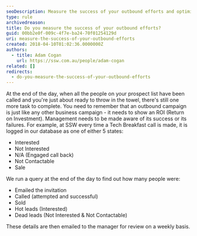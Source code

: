 ```yaml
---
seoDescription: Measure the success of your outbound efforts and optimize your strategy with data-driven insights.
type: rule
archivedreason:
title: Do you measure the success of your outbound efforts?
guid: 00bb2e0f-009c-4f7e-ba24-70f01254129d
uri: measure-the-success-of-your-outbound-efforts
created: 2018-04-10T01:02:36.0000000Z
authors:
  - title: Adam Cogan
    url: https://ssw.com.au/people/adam-cogan
related: []
redirects:
  - do-you-measure-the-success-of-your-outbound-efforts
---
```


At the end of the day, when all the people on your prospect list have been called and you're just about ready to throw in the towel, there's still one more task to complete. You need to remember that an outbound campaign is just like any other business campaign - it needs to show an ROI (Return on Investment). Management needs to be made aware of its success or its failures.
For example, at SSW every time a Tech Breakfast call is made, it is logged in our database as one of either 5 states:

- Interested
- Not Interested
- N/A (Engaged call back)
- Not Contactable
- Sale

We run a query at the end of the day to find out how many people were:

- Emailed the invitation
- Called (attempted and successful)
- Sold
- Hot leads (Interested)
- Dead leads (Not Interested & Not Contactable)

These details are then emailed to the manager for review on a weekly basis.